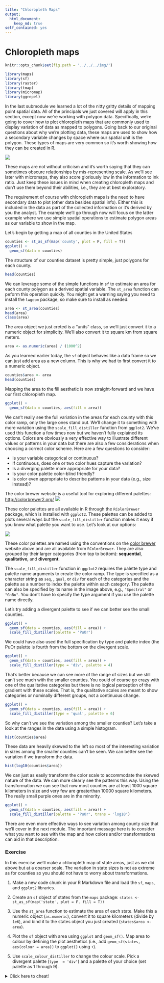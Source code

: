 ```yaml
---
title: "Chloropleth Maps"
output: 
  html_document:
    keep_md: true
self_contained: yes
---
```


# Chloropleth maps

```r
knitr::opts_chunk$set(fig.path = '../../../img/')

library(maps)
library(sf)
library(raster)
library(tmap)
library(micromap)
library(ggrepel)
```

In the last submodule we learned a lot of the nitty gritty details of mapping point spatial data.  All of the principals we just covered will apply in this section, except now we're working with polygon data.  Specifically, we're going to cover how to plot chloropleth maps that are commonly used to display variation of data as mapped to polygons.  Going back to our original questions about why we're plotting data, these maps are used to show how a secondary variable changes by space where our spatial unit is the polygon.  These types of maps are very common so it's worth showing how they can be created in R. 

![](../../../img/chloroex.jpg)

These maps are not without criticism and it's worth saying that they can sometimes obscure relationships by mis-representing scale. As we'll see later with micromaps, they also score gloriously low in the information to ink ratio.  Just keep these issues in mind when creating chloropleth maps and don't use them beyond their abilities, i.e., they are at best exploratory.

The requirement of course with chloropleth maps is the need to have secondary data to plot (other data besides spatial info). Either this is included in the data as part of the collected information or it's derived by you the analyst.  The example we'll go through now will focus on the latter example where we use simple spatial operations to estimate polygon areas as our variable to show in the map.  

Let's begin by getting a map of all counties in the United States
```r
counties <- st_as_sf(map('county', plot = F, fill = T))
ggplot() +
  geom_sf(data = counties)
```

The structure of our counties dataset is pretty simple, just polygons for each county.
```r
head(counties)
```

We can leverage some of the simple functions in `sf` to estimate an area for each county polygon as a derived spatial variable.  The `st_area` function can peform this operation quickly.  You might get a warning saying you need to install the `lwgeom` package, so make sure to install as needed.

```r
area <- st_area(counties)
head(area)
class(area)
```

The area object we just creted is a "units" class, so we'll just convert it to a numeric object for simplicity.  We'll also convert it to square km from square meters. 
```r
area <- as.numeric(area) / (1000^2)
```

As you learned earlier today, the `sf` object behaves like a data frame so we can just add area as a new column.  This is why we had to first convert it to a numeric object.
```r
counties$area <- area
head(counties)
```

Mapping the area to the fill aesthetic is now straight-forward and we have our first chloropleth map.
```r
ggplot() +
  geom_sf(data = counties, aes(fill = area))
```

We can't really see the full variation in the areas for each county with this color ramp, only the large ones stand out. We'll change it to something with more variation using the `scale_fill_distiller` function from `ggplot2`.  We've used this function a few times now but we haven't fully explained its options.  Colors are obviously a very effective way to illustrate different values or patterns in your data but there are also a few considerations when choosing a correct color scheme.  Here are a few questions to consider:

* Is your variable categorical or continuous?
* If continuous, does one or two color hues capture the variation?
* Is a diverging palette more appropriate for your data?
* Is your color palette color-blind friendly?
* Is color even appropriate to describe patterns in your data (e.g., size instead)?

The color brewer website is a useful tool for exploring different palettes: [http://colorbrewer2.org/](http://colorbrewer2.org/)
![](../../../img/colorbrewer.PNG)


These color palettes are all available in R through the `RColorBrewer` package, which is installed with `ggplot2`.  These palettes can be added to plots several ways but the `scale_fill_distiller` function makes it easy if you know what palette you want to use.  Let's look at our options:

![](../../../img/brewerall.jpg)

These color palettes are named using the conventions on the [color brewer](http://colorbrewer2.org/) website above and are all available from `RColorBrewer`.  They are also grouped by their larger categories (from top to bottom): __sequential__, __qualitative__, and __divergent__.  

The `scale_fill_distiller` function in `ggplot2` requires the palette type and palette name arguments to create the color ramp.  The type is specified as a character string as `seq`, , `qual`, or `div` for each of the categories and the palette as a number to index the palette within each category.  The palette can also be specified by its name in the image above, e.g., `"Spectral"` or `"GnBu"`.  You don't have to specify the type argument if you use the palette name directly. 

Let's try adding a divergent palette to see if we can better see the small counties.
```r
ggplot() +
  geom_sf(data = counties, aes(fill = area)) +
  scale_fill_distiller(palette = 'PuOr')
```

We could have also used the full specification by type and palette index (the PuOr palette is fourth from the bottom on the divergent scale.
```r
ggplot() +
  geom_sf(data = counties, aes(fill = area)) +
  scale_fill_distiller(type = 'div', palette = 4)
```

That's better because we can see more of the range of sizes but we still can't see much with the smaller counties.  You could of course go crazy with one of the qualitative categories but there is no logical perception of the gradient with these scales.  That is, the qualitative scales are meant to show categories or nominally different groups, not a continuous change. 
```r
ggplot() +
  geom_sf(data = counties, aes(fill = area)) +
  scale_fill_distiller(type = 'qual', palette = 6)
```

So why can't we see the variation among the smaller counties? Let's take a look at the ranges in the data using a simple histogram.
```r
hist(counties$area)
```

These data are heavily skewed to the left so most of the interesting variation in sizes among the smaller counties can't be seen. We can better see the variation if we transform the data.
```r
hist(log10(counties$area))
```

We can just as easily transform the color scale to accommodate the skewed nature of the data.  We can more clearly see the patterns this way. Using the transformation we can see that now most counties are at least 1000 square kilometers in size and very few are greaterthan 10000 square kilometers. The really small purple ones are in the minority.
```r
ggplot() +
  geom_sf(data = counties, aes(fill = area)) +
  scale_fill_distiller(palette = 'PuOr', trans = 'log10')
```

There are even more effective ways to see variation among county size that we'll cover in the next module.  The important message here is to consider what you want to see with the map and how colors and/or transformations can aid in that description.  

### Exercise

In this exercise we'll make a chloropleth map of state areas, just as we did above but at a coarser scale.  The variation in state sizes is not as extreme as for counties so you should not have to worry about transformations. 

1. Make a new code chunk in your R Markdown file and load the `sf`, `maps`, and `ggplot2` libraries.

1. Create an `sf` object of states from the `maps` package: `states <- st_as_sf(map('state', plot = F, fill = T))`

1. Use the `st_area` function to estimate the area of each state.  Make this a numeric object (`as.numeric`), convert it to square kilometers (divide by `1e6`), and bind it to the states object you just created (`states$area <- area`).

1. Plot the `sf` object with area using `ggplot` and `geom_sf()`.  Map area to colour by defining the plot aesthetics (i.e., add `geom_sf(states, aes(colour = area))` to `ggplot()` using `+`).

1. Use `scale_colour_distiller` to change the colour scale.  Pick a divergent palette (`type  = 'div'`) and a palette of your choice (set palette as 1 through 9). 

<details> 
  <summary>Click here to cheat!</summary>
   <script src="https://gist.github.com/fawda123/9315d9d975874e14340daccc0cd80274.js"></script>
</details>
